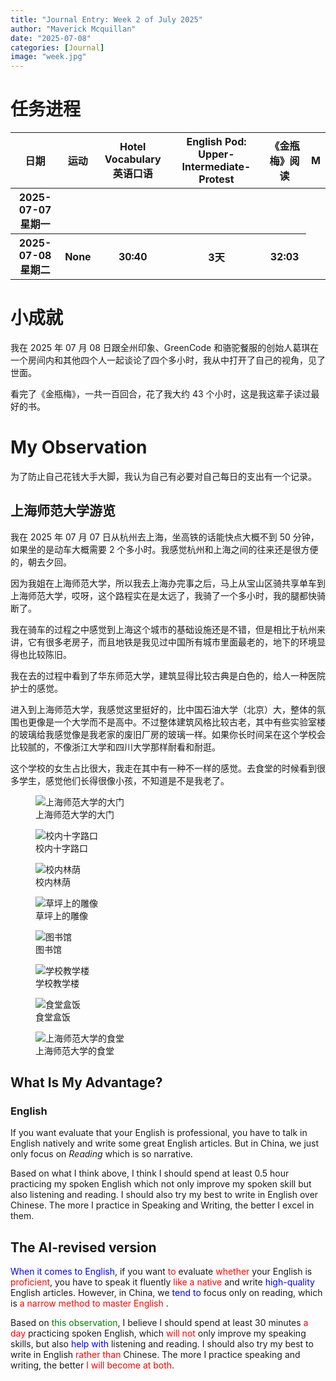 ```yaml
---
title: "Journal Entry: Week 2 of July 2025"
author: "Maverick Mcquillan"
date: "2025-07-08"
categories: [Journal] 
image: "week.jpg" 
---
```


<h1>任务进程</h1>

```{=html}

<style>
table td:first-child {
  width: 170px; 
}
</style>

<table class="table table-bordered table-hover">
    <thead>
        <tr>
            <th>日期</th>
            <th>运动</th>
            <th>Hotel Vocabulary 英语口语</th>
            <th>English Pod: Upper-Intermediate-Protest</th>
            <th>《金瓶梅》阅读</th>
            <th>M</th>
        </tr>
    </thead>

    <tbody>
        <tr>
            <th>2025-07-07 星期一</th>
        </tr>
        
        <tr>
            <th>2025-07-08 星期二</th>
            <th class="bg-warning">None</th>
            <th class="bg-success">30:40</th>
            <th>3天</th>
            <th class="bg-success">32:03</th>
            
        </tr>


    </tbody>
</table>

```

<h1>小成就</h1>

我在 2025 年 07 月 08 日跟全州印象、GreenCode 和骆驼餐服的创始人葛琪在一个房间内和其他四个人一起谈论了四个多小时，我从中打开了自己的视角，见了世面。

看完了《金瓶梅》，一共一百回合，花了我大约 43 个小时，这是我这辈子读过最好的书。

<h1>My Observation</h1>

为了防止自己花钱大手大脚，我认为自己有必要对自己每日的支出有一个记录。


<h2>上海师范大学游览</h2>

我在 2025 年 07 月 07 日从杭州去上海，坐高铁的话能快点大概不到 50 分钟，如果坐的是动车大概需要 2 个多小时。我感觉杭州和上海之间的往来还是很方便的，朝去夕回。

因为我姐在上海师范大学，所以我去上海办完事之后，马上从宝山区骑共享单车到上海师范大学，哎呀，这个路程实在是太远了，我骑了一个多小时，我的腿都快骑断了。

我在骑车的过程之中感觉到上海这个城市的基础设施还是不错，但是相比于杭州来讲，它有很多老房子，而且地铁是我见过中国所有城市里面最老的，地下的环境显得也比较陈旧。

我在去的过程中看到了华东师范大学，建筑显得比较古典是白色的，给人一种医院护士的感觉。

进入到上海师范大学，我感觉这里挺好的，比中国石油大学（北京）大，整体的氛围也更像是一个大学而不是高中。不过整体建筑风格比较古老，其中有些实验室楼的玻璃给我感觉像是我老家的废旧厂房的玻璃一样。如果你长时间呆在这个学校会比较腻的，不像浙江大学和四川大学那样耐看和耐逛。

这个学校的女生占比很大，我走在其中有一种不一样的感觉。去食堂的时候看到很多学生，感觉他们长得很像小孩，不知道是不是我老了。

::: {layout="[[1,1],[1,1],[1,1],[1,1]]"}



![上海师范大学的大门](SHNU3.jpeg)

![校内十字路口](SHNU4.jpeg)

![校内林荫](SHNU6.jpeg)

![草坪上的雕像](SHNU5.jpeg)

![图书馆](SHNU7.jpeg)

![学校教学楼](SHNU8.jpeg)

![食堂盒饭](SHNU1.jpeg)


![上海师范大学的食堂](SHNU2.jpeg)


:::

<h2>What Is My Advantage?</h2>

<h3><strong>English</strong></h3>

If you want evaluate that your English is professional, you have to talk in English natively and write some great English articles. But in China, we just only focus on <em>Reading</em> which is so narrative.

Based on what I think above, I think I should spend at least 0.5 hour practicing my spoken English which not only improve my spoken skill but also listening and reading. I should also try my best to write in English over Chinese. The more I practice in Speaking and Writing, the better I excel in them.

::: {.callout-note}
# The AI-revised version 
<span style="color: blue">When it comes to English</span>, if you want <span style="color: red">to </span> evaluate <span style="color: red">whether</span> your English is <span  style="color:red">proficient</span>, you have to speak it fluently <span style="color: red">like a native</span> and write <span style="color: blue">high-quality</span> English articles. However, in China, we <span style="color: blue">tend to</span> focus only on reading, which is <span style="color: red">a narrow method to master English </span>.

Based on <span style="color: green">this observation</span>, I believe I should spend at least 30 minutes <span style="color: red">a day</span> practicing spoken English, which <span style="color: red">will not </span>only improve my speaking skills, but also <span style="color:blue">help with </span>listening and reading. I should also try my best to write in English <span style="color:red">rather than</span> Chinese. The more I practice speaking and writing, the better <span style="color:red">I will become at both</span>.

:::
